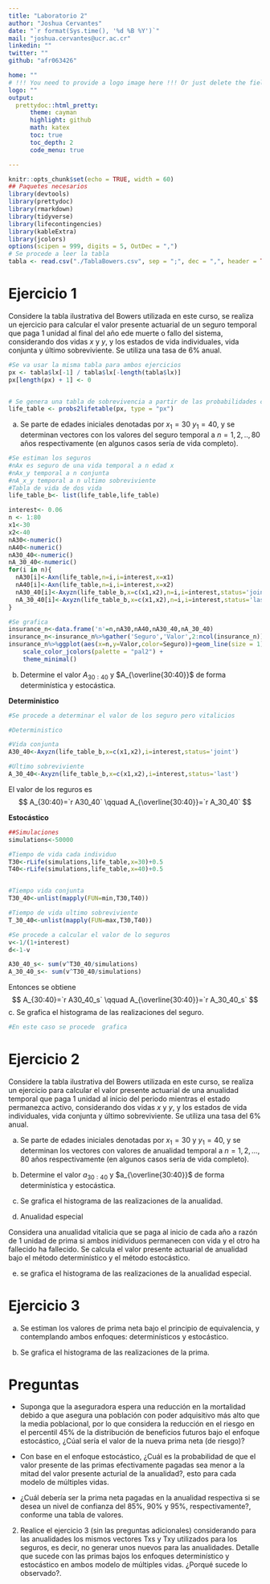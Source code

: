 ```yaml
---
title: "Laboratorio 2"
author: "Joshua Cervantes"
date: "`r format(Sys.time(), '%d %B %Y')`"
mail: "joshua.cervantes@ucr.ac.cr"
linkedin: ""
twitter: ""
github: "afr063426"

home: ""
# !!! You need to provide a logo image here !!! Or just delete the field for no logo
logo: ""
output:
  prettydoc::html_pretty:
      theme: cayman
      highlight: github
      math: katex
      toc: true
      toc_depth: 2
      code_menu: true

---
```



```r
knitr::opts_chunk$set(echo = TRUE, width = 60)
## Paquetes necesarios
library(devtools)
library(prettydoc)
library(rmarkdown)
library(tidyverse)
library(lifecontingencies)
library(kableExtra)
library(jcolors)
options(scipen = 999, digits = 5, OutDec = ",")
# Se procede a leer la tabla
tabla <- read.csv("./TablaBowers.csv", sep = ";", dec = ",", header = TRUE, stringsAsFactors = FALSE)
```

# Ejercicio 1
Considere la tabla ilustrativa del Bowers utilizada en este curso, se realiza un ejercicio para calcular el valor presente actuarial de un seguro temporal que paga 1 unidad al final del año ede muerte o fallo del sistema, considerando dos vidas $x$ y $y$, y los estados de vida individuales, vida conjunta y último sobreviviente. Se utiliza una tasa de 6% anual.



```r
#Se va usar la misma tabla para ambos ejercicios
px <- tabla$lx[-1] / tabla$lx[-length(tabla$lx)]
px[length(px) + 1] <- 0


# Se genera una tabla de sobrevivencia a partir de las probabilidades calculadas
life_table <- probs2lifetable(px, type = "px")
```


a. Se parte de edades iniciales denotadas por $x_1=30$ $y_1=40$, y se determinan vectores con los valores del seguro temporal a $n=1,2,..,80$ años respectivamente (en algunos casos sería de vida completo).
```r
#Se estiman los seguros
#nAx es seguro de una vida temporal a n edad x
#nAx_y temporal a n conjunta
#nA_x_y temporal a n ultimo sobreviviente
#Tabla de vida de dos vida
life_table_b<- list(life_table,life_table)

interest<- 0.06
n <- 1:80
x1<-30
x2<-40
nA30<-numeric()
nA40<-numeric()
nA30_40<-numeric()
nA_30_40<-numeric()
for(i in n){
  nA30[i]<-Axn(life_table,n=i,i=interest,x=x1)
  nA40[i]<-Axn(life_table,n=i,i=interest,x=x2)
  nA30_40[i]<-Axyzn(life_table_b,x=c(x1,x2),n=i,i=interest,status='joint')
  nA_30_40[i]<-Axyzn(life_table_b,x=c(x1,x2),n=i,i=interest,status='last')
}
```


```r
#Se grafica
insurance_n<-data.frame('n'=n,nA30,nA40,nA30_40,nA_30_40)
insurance_n<-insurance_n%>%gather('Seguro','Valor',2:ncol(insurance_n))
insurance_n%>%ggplot(aes(x=n,y=Valor,color=Seguro))+geom_line(size = 1) +
    scale_color_jcolors(palette = "pal2") +
    theme_minimal()

```

b. Determine el valor $A_{30:40}$ y $A_{\overline{30:40}}$ de forma determinística y estocástica. 

**Deterministico**
```r
#Se procede a determinar el valor de los seguro pero vitalicios

#Deterministico

#Vida conjunta
A30_40<-Axyzn(life_table_b,x=c(x1,x2),i=interest,status='joint')

#Ultimo sobreviviente
A_30_40<-Axyzn(life_table_b,x=c(x1,x2),i=interest,status='last')

```

El valor de los reguros es
$$
A_{30:40}=`r A30_40` \qquad A_{\overline{30:40}}=`r A_30_40`
$$

**Estocástico**
```r
##Simulaciones
simulations<-50000

#Tiempo de vida cada individuo
T30<-rLife(simulations,life_table,x=30)+0.5
T40<-rLife(simulations,life_table,x=40)+0.5


#Tiempo vida conjunta
T30_40<-unlist(mapply(FUN=min,T30,T40))

#Tiempo de vida ultimo sobreviviente
T_30_40<-unlist(mapply(FUN=max,T30,T40))

#Se procede a calcular el valor de lo seguros
v<-1/(1+interest)
d<-1-v

A30_40_s<- sum(v^T30_40/simulations)
A_30_40_s<- sum(v^T30_40/simulations)
```

Entonces se obtiene
$$
A_{30:40}=`r A30_40_s` \qquad A_{\overline{30:40}}=`r A_30_40_s`
$$
c. Se grafica el histograma de las realizaciones del seguro.
```r
#En este caso se procede  grafica


```

# Ejercicio 2
Considere la tabla ilustrativa del Bowers utilizada en este curso, se realiza un ejercicio para calcular el valor presente actuarial de una anualidad temporal que paga 1 unidad al inicio del periodo mientras el estado permanezca activo, considerando dos vidas $x$ y $y$, y los estados de vida individuales, vida conjunta y último sobreviviente. Se utiliza una tasa del 6% anual.

a. Se parte de edades iniciales denotadas por $x_1=30$ y $y_1=40$, y se determinan los vectores con valores de anualidad temporal a $n=1,2,...,80$ años respectivamente (en algunos casos sería de vida completo).

b. Determine el valor $a_{30:40}$ y $a_{\overline{30:40}}$ de forma determinística y estocástica.

c. Se grafica el histograma de las realizaciones de la anualidad.

d. Anualidad especial

Considera una anualidad vitalicia que se paga al inicio de cada año a razón de 1 unidad de prima si ambos inidividuos permanecen con vida y el otro ha fallecido ha fallecido. Se calcula el valor presente actuarial de anualidad bajo el método determinístico y el método estocástico. 

e. se grafica el histograma de las realizaciones de la anualidad especial. 

# Ejercicio 3

a. Se estiman los valores de prima neta bajo el principio de equivalencia, y contemplando ambos enfoques: determinísticos y estocástico.

b. Se grafica el histograma de las realizaciones de la prima.

# Preguntas
* Suponga que la aseguradora espera una reducción en la mortalidad debido a que asegura una población con poder adquisitivo más alto que la media poblacional, por lo que considera la reducción en el riesgo en el percentil 45% de la distribución de beneficios futuros bajo el enfoque estocástico, ¿Cúal sería el valor de la nueva prima neta (de riesgo)?

* Con base en el enfoque estocástico, ¿Cuál es la probabilidad de que el valor presente de las primas efectivamente pagadas sea menor a la mitad del valor presente acturial de la anualidad?, esto para cada modelo de múltiples vidas.

* ¿Cuál debería ser la prima neta pagadas en la anualidad respectiva si se desea un nivel de confianza del 85%, 90% y 95%, respectivamente?, conforme una tabla de valores.

2. Realice el ejercicio 3 (sin las preguntas adicionales) considerando para las anualidades los mismos vectores Txs y Txy utilizados para los seguros, es decir, no generar unos nuevos para las anualidades. Detalle que sucede con las primas bajos los enfoques determinístico y estocástico en ambos modelo de múltiples vidas. ¿Porqué sucede lo observado?.